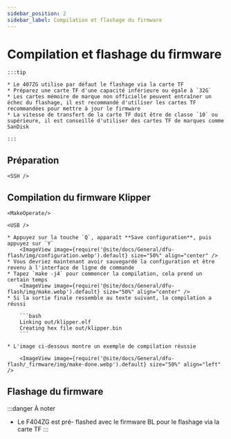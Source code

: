 ```yaml
---
sidebar_position: 2
sidebar_label: Compilation et flashage du firmware
---
```




# Compilation et flashage du firmware

    :::tip

    * Le 407ZG utilise par défaut le flashage via la carte TF
    * Préparez une carte TF d'une capacité inférieure ou égale à `32G`
    * Les cartes mémoire de marque non officielle peuvent entraîner un échec du flashage, il est recommandé d'utiliser les cartes TF recommandées pour mettre à jour le firmware
    * La vitesse de transfert de la carte TF doit être de classe `10` ou supérieure, il est conseillé d'utiliser des cartes TF de marques comme SanDisk

    :::



## Préparation

    <SSH />

## Compilation du firmware Klipper

    <MakeOperate/>

    <USB />

    * Appuyez sur la touche `Q`, apparaît **Save configuration**, puis appuyez sur `Y`
        <ImageView image={require('@site/docs/General/dfu-flash/img/configuration.webp').default} size="50%" align="center" />
    * Vous devriez maintenant avoir sauvegardé la configuration et être revenu à l'interface de ligne de commande
    * Tapez `make -j4` pour commencer la compilation, cela prend un certain temps
        <ImageView image={require('@site/docs/General/dfu-flash/img/make.webp').default} size="50%" align="center" />
    * Si la sortie finale ressemble au texte suivant, la compilation a réussi

        ```bash
        Linking out/klipper.elf
        Creating hex file out/klipper.bin
        ```
        
    * L'image ci-dessous montre un exemple de compilation réussie

        <ImageView image={require('@site/docs/General/dfu-flash/_firmware/img/make-done.webp').default} size="50%" align="left" />

## Flashage du firmware

:::danger À noter
* Le F404ZG est pré- flashed avec le firmware BL pour le flashage via la carte TF
:::

    <TF />